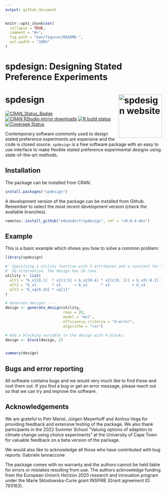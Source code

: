 ```yaml
---
output: github_document
---
```


<!-- README.md is generated from README.Rmd. Please edit that file -->

```r
knitr::opts_chunk$set(
  collapse = TRUE,
  comment = "#>",
  fig.path = "man/figures/README-",
  out.width = "100%"
)
```

# spdesign: Designing Stated Preference Experiments
# spdesign <a href="https://spdesign.edsandorf.me"><img src="man/figures/logo.svg" align="right" height="139" alt="spdesign website" /></a>

<!-- badges: start -->
[![CRAN_Status_Badge](http://www.r-pkg.org/badges/version-last-release/spdesign)](https://cran.r-project.org/package=spdesign)
[![CRAN RStudio mirror downloads](http://cranlogs.r-pkg.org/badges/spdesign)](http://www.r-pkg.org/pkg/spdesign)
[![R build status](https://github.com/edsandorf/spdesign/workflows/R-CMD-check/badge.svg)](https://github.com/edsandorf/spdesign/actions?workflow=R-CMD-check)
[![Coverage Status](https://codecov.io/github/edsandorf/spdesign/coverage.svg?branch=master)](https://codecov.io/github/edsandorf/spdesign?branch=master)
<!-- badges: end -->

Contemporary software commonly used to design stated preference experiments are expensive and the code is closed source. `spdesign` is a free software package with an easy to use interface to make flexible stated preference experimental designs using state-of-the-art methods. 

## Installation

The package can be installed from CRAN. 

```r
install.packages("spdesign")
```

A development version of the package can be installed from Github. Remember to select the most recent development version (check the available branches).

```r
remotes::install_github("edsandorf/spdesign", ref = "v0.0.4-dev")
```

## Example

This is a basic example which shows you how to solve a common problem:

```r
library(spdesign)

#' Specifying a utility function with 3 attributes and a constant for the
#' SQ alternative. The design has 20 rows.
utility <- list(
  alt1 = "b_x1[0.1]  * x1[1:5] + b_x2[0.4] * x2[c(0, 1)] + b_x3[-0.2] * x3[seq(0, 1, 0.25)]",
  alt2 = "b_x1       * x1      + b_x2      * x2          + b_x3       * x3",
  alt3 = "b_sq[0.15] * sq[1]"
)

# Generate designs ----
design <- generate_design(utility,
                          rows = 20,
                          model = "mnl", 
                          efficiency_criteria = "d-error",
                          algorithm = "rsc")

# Add a blocking variable to the design with 4 blocks.
design <- block(design, 2)


summary(design)

```

## Bugs and error reporting
All software contains bugs and we would very much like to find these and root them out. If you find a bug or get an error message, please reach out so that we can try and improve the software.

## Acknowledgements
We are grateful to Petr Mariel, Jürgen Meyerhoff and Ainhoa Vega for providing feedback and extensive testing of the package. We also thank participants in the 2022 Summer School "Valuing options of adaption to climate change using choice experiments" at the University of Cape Town for valuable feedback on a beta version of the package. 

We would also like to acknowledge all those who have contributed with bug reports: Gabriele Iannaccone

The package comes with no warranty and the authors cannot be held liable for errors or mistakes resulting from use. The authors acknowledge funding from the European Union’s Horizon 2020 research and innovation program under the Marie Sklodowska-Curie grant INSPiRE (Grant agreement ID: 793163).
